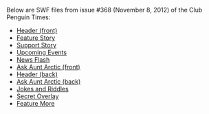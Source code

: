 Below are SWF files from issue #368 (November 8, 2012) of the Club Penguin Times:

*[[Media:News368HeaderFront.swf|Header (front)]]
*[[Media:News368FeatureStory.swf|Feature Story]]
*[[Media:News368SupportStory.swf|Support Story]]
*[[Media:News368UpcomingEvents.swf|Upcoming Events]]
*[[Media:News368NewsFlash.swf|News Flash]]
*[[Media:News368AskAuntArcticFront.swf|Ask Aunt Arctic (front)]]
*[[Media:News368HeaderBack.swf|Header (back)]]
*[[Media:News368AskAuntArcticBack.swf|Ask Aunt Arctic (back)]]
*[[Media:News368JokesAndRiddles.swf|Jokes and Riddles]]
*[[Media:News368SecretOverlay.swf|Secret Overlay]]
*[[Media:News368FeatureMore.swf|Feature More]]
